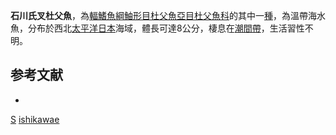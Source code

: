 {{Speciesbox
| taxon = Furcina ishikawae
| binomial_authority = [[Jordan|Jordan]] & [[Starks|Starks]], 1904
| status = NE
| status_system = IUCN3.1
}}
'''石川氏叉杜父魚'''，為[[輻鰭魚綱|輻鰭魚綱]][[鮋形目|鮋形目]][[杜父魚亞目|杜父魚亞目]][[杜父魚科|杜父魚科]]的其中一[[種|種]]，為溫帶海水魚，分布於西北[[太平洋|太平洋]][[日本|日本]]海域，體長可達8公分，棲息在[[潮間帶|潮間帶]]，生活習性不明。

==参考文献==
*{{FishBase_species|genus=Furcina|species=ishikawae|year=2011|month=12}}

{{鮋形目小作品}}
{{Taxonbar}}
[[Category:1904年描述的鱼类|S]]
[[Category:叉杜父魚屬|ishikawae]]